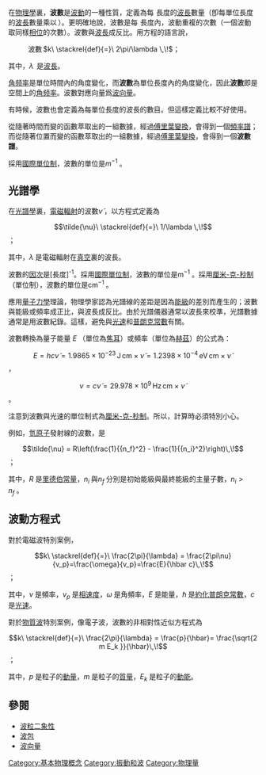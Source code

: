 {{NoteTA|G1=物理學}}
在[[物理學|物理學]]裏，'''波數'''是[[波動|波動]]的一種性質，定義為每 {{Unicode|2π}} 長度的[[波長|波長]]數量（卽每單位長度的[[波長|波長]]數量乘以 {{Unicode|2π}}）。更明確地說，波數是每 {{Unicode|2π}} 長度內，波動重複的次數（一個波動取同樣[[相位|相位]]的次數）。波數與[[波長|波長]]成反比。用方程的語言說，
:波數 <math>k\ \stackrel{def}{=}\ 2\pi/\lambda \,\!</math>；

其中，<math>\lambda\,\!</math> 是[[波長|波長]]。

[[角频率|角频率]]是單位時間內的角度變化，而'''波數'''為單位長度內的角度變化，因此'''波數'''即是空間上的[[角频率|角频率]]。波數對應向量爲[[波向量|波向量]]。

有時候，波數也會定義為每單位長度的波長的數目。但這樣定義比較不好使用。

從隨著時間而變的函數萃取出的一組數據，經過[[傅里葉變換|傅里葉變換]]，會得到一個[[頻譜|頻率譜]]；而從隨著位置而變的函數萃取出的一組數據，經過[[傅里葉變換|傅里葉變換]]，會得到一個'''波數譜'''。

採用[[國際單位制|國際單位制]]，波數的單位是<math>m^{-1}\,\!</math>。

==光譜學==
在[[光譜學|光譜學]]裏，[[電磁輻射|電磁輻射]]的波數<math>\tilde{\nu}\,\!</math>，以方程式定義為
:<math> \tilde{\nu}\ \stackrel{def}{=}\ 1/\lambda \,\!</math>；

其中，<math>\lambda\,\!</math>是電磁輻射在[[真空|真空]]裏的波長。

波數的[[因次|因次]]是<nowiki>[長度]</nowiki><sup>-1</sup>。採用[[國際單位制|國際單位制]]，波數的單位是<math>\mathrm{m}^{-1}\,\!</math>。採用[[厘米-克-秒制|厘米-克-秒制]]（{{lang|en|CGS}}單位制），波數的單位是<math>\mathrm{cm}^{-1}\,\!</math>。

應用[[量子力學|量子力學]]理論，物理學家認為光譜線的差距是因為[[能級|能級]]的差別而產生的；波數與能級或頻率成正比，與波長成反比。由於光譜儀器通常以波長來校準，光譜數據通常是用波數紀錄。這樣，避免與[[光速|光速]]和[[普朗克常數|普朗克常數]]有關。

波數轉換為量子能量  <math>E\,\!</math>（單位為[[焦耳|焦耳]]）或頻率（單位為[[赫茲|赫茲]]）的公式為：
:<math>E = hc\tilde{\nu} = 1.9865\times 10^{ - 23} \, \mathrm{J\,cm} \times \tilde{\nu} = 1.2398\times 10^{ - 4} \,\mathrm{eV\,cm} \times \tilde{\nu}\,\!</math>，
:<math>\nu = c \tilde{\nu} = 29.978\times10^{9} \, \mathrm{Hz\,cm} \times \tilde{\nu}\,\!</math>。

注意到波數與光速的單位制式為[[厘米-克-秒制|厘米-克-秒制]]。所以，計算時必須特別小心。

例如，[[氫原子|氫原子]]發射線的波數，是
:<math> \tilde{\nu} = R\left(\frac{1}{{n_f}^2} - \frac{1}{{n_i}^2}\right)\,\!</math>；

其中，<math>R\,\!</math>是[[里德伯常量|里德伯常量]]，<math>n_i\,\!</math>與<math>n_f\,\!</math>分別是初始能級與最終能級的主量子數，<math>n_i > n_f\,\!</math>。

==波動方程式==
對於電磁波特別案例，
:<math>k\ \stackrel{def}{=}\ \frac{2\pi}{\lambda} = \frac{2\pi\nu}{v_p}=\frac{\omega}{v_p}=\frac{E}{\hbar c}\,\!</math>；

其中，<math>\nu\,\!</math>是頻率，<math>v_p\,\!</math>是[[相速度|相速度]]，<math>\omega\,\!</math>是角頻率，<math>E\,\!</math>是能量，<math>\hbar\,\!</math>是[[約化普朗克常數|約化普朗克常數]]，<math>c\,\!</math>是[[光速|光速]]。

對於[[物質波|物質波]]特別案例，像電子波，波數的非相對性近似方程式為
:<math>k\ \stackrel{def}{=}\ \frac{2\pi}{\lambda} = \frac{p}{\hbar}= \frac{\sqrt{2 m E_k }}{\hbar}\,\!</math>；

其中，<math>p\,\!</math>是粒子的[[動量|動量]]，<math>m\,\!</math>是粒子的[[質量|質量]]，<math>E_k\,\!</math>是粒子的[[動能|動能]]。

==參閱==
* [[波粒二象性|波粒二象性]]
* [[波包|波包]]
* [[波向量|波向量]]

{{DEFAULTSORT:B}}
[[Category:基本物理概念|Category:基本物理概念]]
[[Category:振動和波|Category:振動和波]]
[[Category:物理量|Category:物理量]]